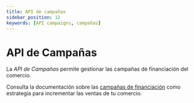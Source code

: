 ```yaml
---
title: API de campañas
sidebar_position: 12
keywords: [API campaigns, campañas]
---
```


# API de Campañas
La *API de Campañas* permite gestionar las campañas de financiación del comercio.

Consulta la documentación sobre las [campañas de financiación](https://ayuda.aplazame.com/hc/es-es/sections/360004277640-Campa%C3%B1as-de-financiaci%C3%B3n) como estrategia para incrementar las ventas de tu comercio.
